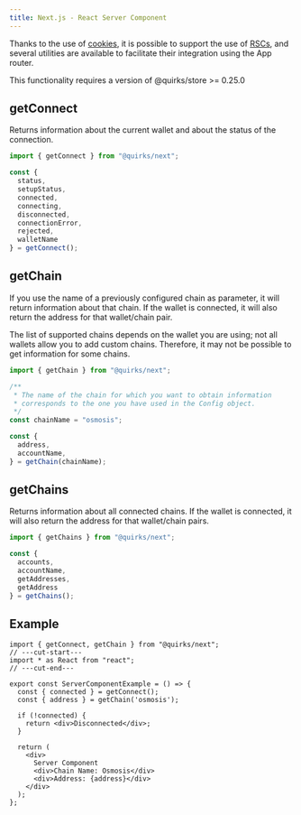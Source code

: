 ```yaml
---
title: Next.js - React Server Component
---
```


Thanks to the use of [cookies](/docs/getting-started/react/ssr-with-cookies), it is possible to support the use of [RSCs](https://vercel.com/blog/understanding-react-server-components), and several utilities are available to facilitate their integration using the App router.

<Callout type="warn" title="Notice">
This functionality requires a version of @quirks/store >= 0.25.0
</Callout>

## getConnect

Returns information about the current wallet and about the status of the connection.

```ts twoslash
import { getConnect } from "@quirks/next";

const {
  status,
  setupStatus,
  connected,
  connecting,
  disconnected,
  connectionError,
  rejected,
  walletName
} = getConnect();
```

## getChain

If you use the name of a previously configured chain as parameter, it will 
return information about that chain. If the wallet is connected, it will also 
return the address for that wallet/chain pair.

<Callout title="Note">
The list of supported chains depends on the wallet you are using; not all 
wallets allow you to add custom chains. Therefore, it may not be possible to 
get information for some chains.
</Callout>

```ts twoslash
import { getChain } from "@quirks/next";

/**
 * The name of the chain for which you want to obtain information
 * corresponds to the one you have used in the Config object.
 */
const chainName = "osmosis";

const {
  address,
  accountName,
} = getChain(chainName);
```

## getChains

Returns information about all connected chains. If the wallet is connected, 
it will also return the address for that wallet/chain pairs.

```ts twoslash
import { getChains } from "@quirks/next";

const {
  accounts,
  accountName,
  getAddresses,
  getAddress
} = getChains();
```

## Example

```tsx twoslash title="/app/server-component-example.tsx"
import { getConnect, getChain } from "@quirks/next";
// ---cut-start---
import * as React from "react";
// ---cut-end---

export const ServerComponentExample = () => {
  const { connected } = getConnect();
  const { address } = getChain('osmosis');

  if (!connected) {
    return <div>Disconnected</div>;
  }

  return (
    <div>
      Server Component
      <div>Chain Name: Osmosis</div>
      <div>Address: {address}</div>
    </div>
  );
};
```
